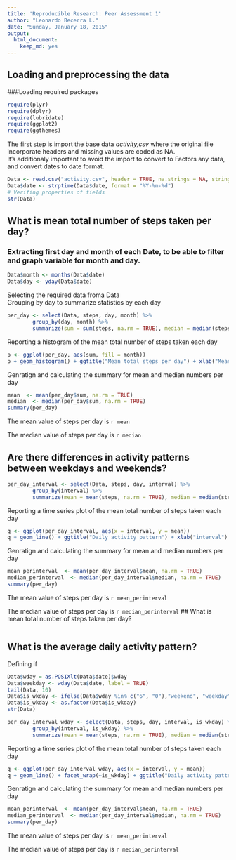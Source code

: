 ```yaml
---
title: 'Reproducible Research: Peer Assessment 1'
author: "Leonardo Becerra L."
date: "Sunday, January 18, 2015"
output:
  html_document:
    keep_md: yes
---
```


## Loading and preprocessing the data

###Loading required packages

```r
require(plyr)
require(dplyr)
require(lubridate)
require(ggplot2)
require(ggthemes)
```
The first step is import the base data *activity,csv* where the original file incorporate headers and missing values are coded as NA.  
It's additionaly important to avoid the import to convert to Factors any data, and convert dates to date format.

```r
Data <- read.csv("activity.csv", header = TRUE, na.strings = NA, stringsAsFactors = FALSE)
Data$date <- strptime(Data$date, format = "%Y-%m-%d")
# Verifing properties of fields
str(Data)
```


## What is mean total number of steps taken per day?

### Extracting first day and month of each Date, to be able to filter and graph variable for month and day.
```r
Data$month <- months(Data$date)
Data$day <- yday(Data$date)
```

Selecting the required data froma Data  
Grouping by day to summarize statistics by each day
```r
per_day <- select(Data, steps, day, month) %>%
        group_by(day, month) %>% 
        summarize(sum = sum(steps, na.rm = TRUE), median = median(steps, na.rm = TRUE))
```

Reporting a histogram of the mean total number of steps taken each day

```r
p <- ggplot(per_day, aes(sum, fill = month))
p + geom_histogram() + ggtitle("Mean total steps per day") + xlab("Mean steps per day")
```

Genratign and calculating the summary for mean and median numbers per day
```r
mean  <- mean(per_day$sum, na.rm = TRUE)
median  <- median(per_day$sum, na.rm = TRUE)
summary(per_day)
```

The mean value of steps per day is `r mean`  

The median value of steps per day is `r median`  

## Are there differences in activity patterns between weekdays and weekends?
```r
per_day_interval <- select(Data, steps, day, interval) %>%
        group_by(interval) %>% 
        summarize(mean = mean(steps, na.rm = TRUE), median = median(steps, na.rm = TRUE))
```

Reporting a time series plot of the mean total number of steps taken each day

```r
q <- ggplot(per_day_interval, aes(x = interval, y = mean))
q + geom_line() + ggtitle("Daily activity pattern") + xlab("interval") + ylab("mean steps per day")
```

Genratign and calculating the summary for mean and median numbers per day
```r
mean_perinterval  <- mean(per_day_interval$mean, na.rm = TRUE)
median_perinterval  <- median(per_day_interval$median, na.rm = TRUE)
summary(per_day)
```

The mean value of steps per day is `r mean_perinterval`  

The median value of steps per day is `r median_perinterval` 
## What is mean total number of steps taken per day?
```r
```

## What is the average daily activity pattern?

Defining if 
```r
Data$wday = as.POSIXlt(Data$date)$wday
Data$weekday <- wday(Data$date, label = TRUE)
tail(Data, 10)
Data$is_wkday <- ifelse(Data$wday %in% c("6", "0"),"weekend", "weekday")
Data$is_wkday <- as.factor(Data$is_wkday)
str(Data)
```

```r
per_day_interval_wday <- select(Data, steps, day, interval, is_wkday) %>%
        group_by(interval, is_wkday) %>% 
        summarize(mean = mean(steps, na.rm = TRUE), median = median(steps, na.rm = TRUE))
```

Reporting a time series plot of the mean total number of steps taken each day

```r
q <- ggplot(per_day_interval_wday, aes(x = interval, y = mean))
q + geom_line() + facet_wrap(~is_wkday) + ggtitle("Daily activity pattern") + xlab("interval") + ylab("mean steps per day")
```

Genratign and calculating the summary for mean and median numbers per day
```r
mean_perinterval  <- mean(per_day_interval$mean, na.rm = TRUE)
median_perinterval  <- median(per_day_interval$median, na.rm = TRUE)
summary(per_day)
```

The mean value of steps per day is `r mean_perinterval`  

The median value of steps per day is `r median_perinterval` 